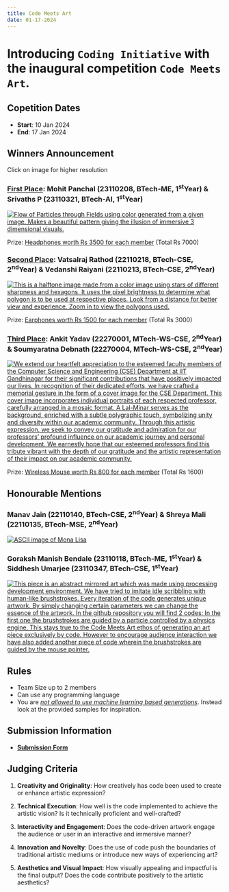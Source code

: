 ```yaml
---
title: Code Meets Art
date: 01-17-2024
---
```


# Introducing `Coding Initiative` with the inaugural competition `Code Meets Art`.

## Copetition Dates

* **Start**: 10 Jan 2024
* **End**: 17 Jan 2024

## **Winners Announcement**

Click on image for higher resolution

### **<u>First Place</u>**: Mohit Panchal (23110208, BTech-ME, 1^st^Year) &<br> Srivaths P (23110321, BTech-AI, 1^st^Year)
[![Flow of Particles through Fields using color generated from a given image. Makes a beautiful pattern giving the illusion of immersive 3 dimensional visuals.](code_meets_art/FirstLowRes.jpg)](code_meets_art/FirstHighRes.jpg)

Prize: [Headphones worth Rs 3500 for each member](https://www.amazon.in/boAt-Rockerz-551ANC-Cancellation-Headphones/dp/B0BZHRB9J1/ref=cs_sr_dp_2?crid=3BUEFBUO91UR9&keywords=headphones&qid=1704350602&sprefix=headphones%2Caps%2C202&sr=8-14&th=1) (Total Rs 7000)

### **<u>Second Place</u>**: Vatsalraj Rathod (22110218, BTech-CSE, 2^nd^Year) & Vedanshi Raiyani (22110213, BTech-CSE, 2^nd^Year)
[![This is a halftone image made from a color image using stars of different sharpness and hexagons. It uses the pixel brightness to determine what polygon is to be used at respective places. Look from a distance for better view and experience. Zoom in to view the polygons used.](code_meets_art/SecondLowRes.jpg)](code_meets_art/SecondHighRes.jpg)

Prize: [Earphones worth Rs 1500 for each member](https://www.amazon.in/Boult-Audio-Playtime-Bluetooth-Wireless/dp/B0CHVW97GR/ref=sr_1_1_sspa?keywords=earphones&qid=1704348912&sr=8-1-spons&sp_csd=d2lkZ2V0TmFtZT1zcF9hdGY&th=1) (Total Rs 3000)

### **<u>Third Place</u>**: Ankit Yadav (22270001, MTech-WS-CSE, 2^nd^Year) & Soumyaratna Debnath (22270004, MTech-WS-CSE, 2^nd^Year)
[![We extend our heartfelt appreciation to the esteemed faculty members of the Computer Science and Engineering (CSE) Department at IIT Gandhinagar for their significant contributions that have positively impacted our lives. In recognition of their dedicated efforts, we have crafted a memorial gesture in the form of a cover image for the CSE Department. This cover image incorporates individual portraits of each respected professor, carefully arranged in a mosaic format. A Lal-Minar serves as the background, enriched with a subtle polygraphic touch, symbolizing unity and diversity within our academic community. Through this artistic expression, we seek to convey our gratitude and admiration for our professors' profound influence on our academic journey and personal development. We earnestly hope that our esteemed professors find this tribute vibrant with the depth of our gratitude and the artistic representation of their impact on our academic community.](code_meets_art/ThirdLowRes.png)](code_meets_art/ThirdHighRes.png)

Prize: [Wireless Mouse worth Rs 800 for each member](https://www.amazon.in/Logitech-Silent-Wireless-Mouse-Charcoal/dp/B01M72LILF/ref=sr_1_1_sspa?crid=3GHZFBA1VN4S8&keywords=wireless+mouse&qid=1704350455&s=computers&sprefix=wirel%2Ccomputers%2C206&sr=1-1-spons&sp_csd=d2lkZ2V0TmFtZT1zcF9hdGY&psc=1) (Total Rs 1600)

## **Honourable Mentions**

### Manav Jain (22110140, BTech-CSE, 2^nd^Year) & Shreya Mali (22110135, BTech-MSE, 2^nd^Year)
[![ASCII image of Mona Lisa](code_meets_art/Honourable1LowRes.png)](code_meets_art/Honourable1HighRes.jpg)

###  Goraksh Manish Bendale (23110118, BTech-ME, 1^st^Year) & Siddhesh Umarjee (23110347, BTech-CSE, 1^st^Year)
[![This piece is an abstract mirrored art which was made using processing development environment. We have tried to imitate idle scribbling with human-like brushstrokes. Every iteration of the code generates unique artwork. By simply changing certain parameters we can change the essence of the artwork. In the github repository you will find 2 codes: In the first one the brushstrokes are guided by a particle controlled by a physics engine. This stays true to the Code Meets Art ethos of generating an art piece exclusively by code. However to encourage audience interaction we have also added another piece of code wherein the brushstrokes are guided by the mouse pointer.](code_meets_art/Honourable2LowRes.png)](code_meets_art/Honourable2HighRes.png)

## **Rules**

* Team Size up to 2 members
* Can use any programming language
* You are <u>_not allowed to use machine learning based generations_</u>. Instead look at the provided samples for inspiration.

## **Submission Information**

* **[Submission Form](https://forms.gle/T5Rnx7WtMFQK148t8)**

## **Judging Criteria**

1. **Creativity and Originality**: How creatively has code been used to create or enhance
artistic expression?

2. **Technical Execution**: How well is the code implemented to achieve the artistic vision? Is it technically proficient and well-crafted?

3. **Interactivity and Engagement**: Does the code-driven artwork engage the audience or user in an interactive and immersive manner?

4. **Innovation and Novelty**: Does the use of code push the boundaries of traditional artistic mediums or introduce new ways of experiencing art?

5. **Aesthetics and Visual Impact**: How visually appealing and impactful is the final output? Does the code contribute positively to the artistic aesthetics?